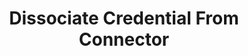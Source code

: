 ---
title: "Dissociate Credential From Connector"
openapi: "DELETE /manage/connector/{connector_id}/credential/{credential_id}"
---